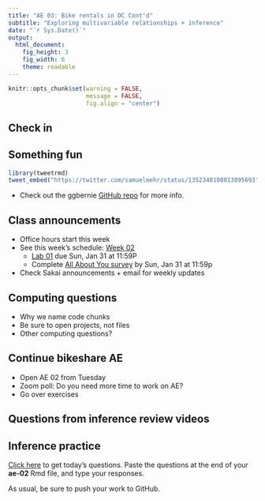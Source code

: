 ```yaml
---
title: "AE 03: Bike rentals in DC Cont'd"
subtitle: "Exploring multivariable relationships + inference"
date: "`r Sys.Date()`"
output: 
  html_document: 
    fig_height: 3
    fig_width: 6
    theme: readable
---
```


```r
knitr::opts_chunk$set(warning = FALSE, 
                      message = FALSE, 
                      fig.align = "center")
```

## Check in


## Something fun 

```r
library(tweetrmd)
tweet_embed("https://twitter.com/samuelmehr/status/1352348108013895693")
```

- Check out the ggbernie [GitHub repo](https://github.com/R-CoderDotCom/ggbernie) for more info. 


## Class announcements

- Office hours start this week
- See this week's schedule: [Week 02](https://sta210-sp21.netlify.app/schedule/week-02/)
  - [Lab 01](https://sta210-sp21.netlify.app/labs/lab-01-ikea.html) due Sun, Jan 31 at 11:59P
  - Complete [All About You survey](https://duke.qualtrics.com/jfe/form/SV_czLvjD7M9XkcZKK) by Sun, Jan 31 at 11:59p
- Check Sakai announcements + email for weekly updates

## Computing questions 

- Why we name code chunks
- Be sure to open projects, not files
- Other computing questions?

## Continue bikeshare AE

- Open AE 02 from Tuesday 
- Zoom poll: Do you need more time to work on AE? 
- Go over exercises 

## Questions from inference review videos

## Inference practice 

[Click here](ae-03-questions.Rmd) to get today's questions. Paste the questions at the end of your **ae-02** Rmd file, and type your responses. 

As usual, be sure to push your work to GitHub. 

